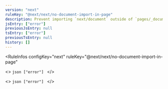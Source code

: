 ```yaml
---
version: "next"
ruleKey: "@next/next/no-document-import-in-page"
description: Prevent importing `next/document` outside of `pages/_document.js`
jsEntry: ["error"]
previousJsEntry: null
tsEntry: ["error"]
previousTsEntry: null
history: []
---
```


<RuleInfos 
  configKey="next" 
  ruleKey="@next/next/no-document-import-in-page" 
>
  <>
    ```json
    ["error"]
    ```
  </>

  <>
    ```json
    ["error"]
    ```
  </>
</RuleInfos>
